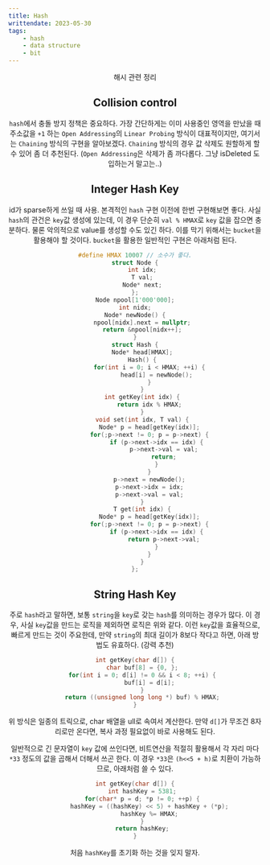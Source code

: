 ```yaml
---
title: Hash
writtendate: 2023-05-30
tags:
    - hash
    - data structure
    - bit
---
```


<Header />

해시 관련 정리

## Collision control

`hash`에서 충돌 방지 정책은 중요하다. 가장 간단하게는 이미 사용중인 영역을 만났을 때 주소값을 `+1` 하는 `Open Addressing`의 `Linear Probing` 방식이 대표적이지만, 여기서는 `Chaining` 방식의 구현을 알아보겠다. `Chaining` 방식의 경우 값 삭제도 원할하게 할 수 있어 좀 더 추천된다. (`Open Addressing`은 삭제가 좀 까다롭다. 그냥 isDeleted 도입하는거 말고는..)

## Integer Hash Key

id가 sparse하게 쓰일 때 사용. 본격적인 `hash` 구현 이전에 한번 구현해보면 좋다. 사실 `hash`의 관건은 `key`값 생성에 있는데, 이 경우 단순히 `val % HMAX`로 `key` 값을 잡으면 충분하다. 물론 악의적으로 value를 생성할 수도 있긴 하다. 이를 막기 위해서는 `bucket`을 활용해야 할 것이다. `bucket`을 활용한 일반적인 구현은 아래처럼 된다.

```cpp
#define HMAX 10007 // 소수가 좋다.
struct Node {
    int idx;
    T val;
    Node* next;
};
Node npool[1'000'000];
int nidx;
Node* newNode() {
    npool[nidx].next = nullptr;
    return &npool[nidx++];
}
struct Hash {
    Node* head[HMAX];
    Hash() {
        for(int i = 0; i < HMAX; ++i) {
            head[i] = newNode();
        }
    }
    int getKey(int idx) {
        return idx % HMAX;
    }
    void set(int idx, T val) {
        Node* p = head[getKey(idx)];
        for(;p->next != 0; p = p->next) {
            if (p->next->idx == idx) {
                p->next->val = val;
                return;
            }
        }
        p->next = newNode();
        p->next->idx = idx;
        p->next->val = val;
    }
    T get(int idx) {
        Node* p = head[getKey(idx)];
        for(;p->next != 0; p = p->next) {
            if (p->next->idx == idx) {
                return p->next->val;
            }
        }
    }
};
```

## String Hash Key

주로 `hash`라고 말하면, 보통 `string`을 `key`로 갖는 `hash`를 의미하는 경우가 많다. 이 경우, 사실 `key`값을 만드는 로직을 제외하면 로직은 위와 같다. 이런 `key`값을 효율적으로, 빠르게 만드는 것이 주요한데, 만약 `string`의 최대 길이가 8보다 작다고 하면, 아래 방법도 유효하다. (강력 추천)

```cpp
int getKey(char d[]) {
    char buf[8] = {0, };
    for(int i = 0; d[i] != 0 && i < 8; ++i) {
        buf[i] = d[i];
    }
    return ((unsigned long long *) buf) % HMAX;
}
```

위 방식은 일종의 트릭으로, char 배열을 ull로 속여서 계산한다. 만약 `d[]`가 무조건 8자리로만 온다면, 복사 과정 필요없이 바로 사용해도 된다.

일반적으로 긴 문자열이 `key` 값에 쓰인다면, 비트연산을 적절히 활용해서 각 자리 마다 `*33` 정도의 값을 곱해서 더해서 쓰곤 한다. 이 경우 `*33`은 `(h<<5 + h)`로 치환이 가능하므로, 아래처럼 쓸 수 있다.

```cpp
int getKey(char d[]) {
    int hashKey = 5381;
    for(char* p = d; *p != 0; ++p) {
        hashKey = ((hashKey) << 5) + hashKey + (*p);
        hashKey %= HMAX;
    }
    return hashKey;
}
```

처음 `hashKey`를 초기화 하는 것을 잊지 말자.

<TagList />
<Comment />
